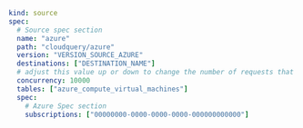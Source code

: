 ```yaml copy
kind: source
spec:
  # Source spec section
  name: "azure"
  path: "cloudquery/azure"
  version: "VERSION_SOURCE_AZURE"
  destinations: ["DESTINATION_NAME"]
  # adjust this value up or down to change the number of requests that are made in parallel
  concurrency: 10000
  tables: ["azure_compute_virtual_machines"]
  spec:
    # Azure Spec section
    subscriptions: ["00000000-0000-0000-0000-000000000000"]
```